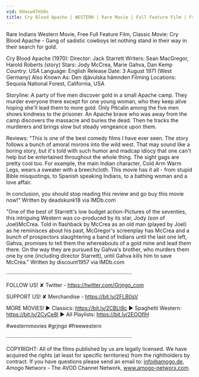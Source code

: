 ```yaml
---
vid: KHasw4TmS0s
title: Cry Blood Apache | WESTERN | Rare Movie | Full Feature Film | Free Cowboy Movie
---
```


Rare Indians Western Movie, Free Full Feature Film, Classic Movie: Cry Blood Apache - Gang of sadistic cowboys let nothing stand in their way in their search for gold.

Cry Blood Apache (1970):
Director: Jack Starrett
Writers: Sean MacGregor, Harold Roberts (story)
Stars: Jody McCrea, Marie Gahva, Dan Kemp 
Country: USA
Language: English
Release Date: 3 August 1971 (West Germany) 
Also Known As: Den djävulska hämnden 
Filming Locations: Sequoia National Forest, California, USA 

Storyline:
A party of five men discover gold in a small Apache camp. They murder everyone there except for one young woman, who they keep alive hoping she'll lead them to more gold. Only Pitcalin among the five men shows kindness to the prisoner. An Apache brave who was away from the camp discovers the massacre and buries the dead. Then he tracks the murderers and brings slow but steady vengeance upon them.

Reviews:
"This is one of the best comedy films I have ever seen. The story follows a bunch of amoral morons into the wild west. That may sound like a boring story, but it's told with such humor and madcap idiocy that one can't help but be entertained throughout the whole thing. The sight gags are pretty cool too. For example, the main Indian character, Cold Arm Warm Legs, wears a sweater with a breechcloth. This movie has it all - from stupid Bible misquotings, to Spanish speaking Indians, to a bathing woman and a love affair.

In conclusion, you should stop reading this review and go buy this movie now!" Written by deadskunk18 via IMDb.com

"One of the best of Starrett's low budget action-Pictures of the seventies, this intriguing Western was co-produced by its star, Jody (son of Joel)McCrea. Told in flashback by McCrea as an old man (played by Joel) as he reminisces about his past, McGregor's screenplay has McCrea and a bunch of prospectors slaughtering a band of Indians until the last one left, Gahva, promises to tell them the whereabouts of a gold mine and lead them there. On the way they are pursued by Gahva's brother, who murders them one by one (including director Starrett), until Gahva kills him to save McCrea." Written by discount1957 via IMDb.com

····················································································

FOLLOW US!
✘ Twitter - https://twitter.com/Grjngo_com

SUPPORT US!
✘ Merchandise - https://bit.ly/2FLB0sV

MORE MOVIES! 
► Classics: https://bit.ly/2CBLt8c 
► Spaghetti Western: https://bit.ly/2CyCe8I 
► All Playlists: https://bit.ly/2EOOfIH 

#westernmovies #grjngo #freewestern

····················································································

COPYRIGHT: All of the films published by us are legally licensed. We have acquired the rights (at least for specific territories) from the rightholders by contract. If you have questions please send an email to: info@amogo.de, Amogo Networx - The AVOD Channel Network, www.amogo-networx.com.